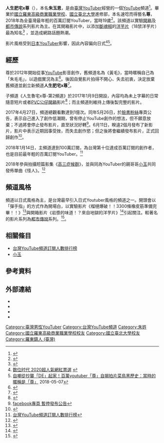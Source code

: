 {{多個問題|
{{Notability Unreferenced |time=2017-11-03T04:38:27+00:00}}
{{Refimprove|time=2019-03-24T11:17:25+00:00}}
{{copyedit|time=2017-02-14T13:07:54+00:00}}
{{citecheck|time=2019-02-20T01:24:35+00:00}}
}}
{{Infobox YouTube personality
| name            = 人生肥宅x尊
| image           = 
| image_size      = 300px
| caption         = 
| birth_name      = 朱玉恩
| birth_date      = {{birth date and age|1998|11|16}}
| birth_place     = {{TWN}}[[宜蘭縣|宜蘭縣]]
| height          = 
| origin          = 
| nationality     = {{ROC}}
| education       = 
| residence       = [[臺北市|臺北市]]
| occupation      = [[YouTuber|YouTuber]]、[[學生|學生]] 
| years_active    = 2016年至今
| genre           = [[遊戲|遊戲]]、[[實驗|實驗]]、[[開箱|開箱]]、[[都市傳說|都市傳說]]、[[饒舌|饒舌]]
| channel_name    = 
| channel_direct_url = c/%E4%BA%BA%E7%94%9F%E8%82%A5%E5%AE%85x%E5%B0%8A
| channel_url     =
| channel_display_name = 人生肥宅x尊
| subscribers     = 141萬
| subscriber_date = 2022年5月13日
| views           = 318,010,377
| view_date       = 2022年5月13日 
| silver_year     = 2016
| gold_year       = 2018
| diamond_year    = 
| silver_button   = yes
| gold_button     = yes
| diamond_button  = no
| stats_update    = 2019年4月10日  
}}
'''人生肥宅x尊'''（{{bd|1998年|11月16日}}），本名'''朱玉恩'''，是由[[臺灣|臺灣]][[YouTuber|YouTuber]]經營的一個[[YouTube|YouTube]]頻道<ref>{{Cite web |url=https://www.youtube.com/channel/UC6VKHP606ee6ffKwKmBHSig |title=人生肥宅x尊 Youtube頻道 |accessdate=2016-08-09 |archive-date=2021-01-31 |archive-url=https://web.archive.org/web/20210131180433/https://www.youtube.com/channel/UC6VKHP606ee6ffKwKmBHSig |dead-url=no }}</ref>。畢業於[[國立羅東高級商業職業學校|國立羅東高級商業職業學校]]、[[國立臺北大學|國立臺北大學]]進修部，本名速唸而得藝名'''尊'''，2018年為全臺灣最年輕的百萬訂閱YouTuber，當時19歲<ref>{{Cite web |url=https://stars.udn.com/star/story/10091/3326045 |title=人生肥宅x尊 登「全台最嫩百萬YT訂閱主」全靠這招 | 熱門星聞 |publisher= 噓！星聞 |accessdate=2019-03-25 |archive-date=2019-07-29 |archive-url=https://web.archive.org/web/20190729112159/https://stars.udn.com/star/story/10091/3326045 |dead-url=no }}</ref>。該頻道以實驗[[開箱|開箱]]及[[都市傳說|都市傳說]]系列影片為主。在其開箱影片中，以添加[[斷魂椒|斷魂椒]]的[[洋芋片|洋芋片]]（18禁洋芋片）最為知名{{or}}<ref>{{citeweb|url=https://www.facebook.com/loserZUUN/?fref=ts|title=試吃18禁洋芋片 「孝子」尊辣喊：舌頭像被岩漿燒過！|publisher= 東森新聞雲|language= zh-tw |date=2016}}</ref> ，並造成網路話題熱潮。

影片風格受到[[日本|日本]][[YouTuber|YouTuber]]影響，因此內容偏向日式<ref>[https://kol.bnext.com.tw/kols/84 数位时代 2020超人氣網紅票選] {{Wayback|url=https://kol.bnext.com.tw/kols/84 |date=20210122051404 }}{{zh-tw}}</ref><ref name=ttshow>[https://www.ttshow.tw/article/49685 自嘲從抄襲「DE」起家！百萬youtuber「尊」自揭拍片菜鳥黑歷史：當時的暱稱是「尊」] 2018-05-07</ref>。

==經歷==
尊於2012年開始從事[[YouTube|YouTube]]影音創作，舊頻道名為《黃毛》，當時暱稱自己為「朱毛毛」，以遊戲實況為主<ref>{{Cite web |url=https://www.youtube.com/channel/UCP3uGCbyJXdU83TK8aAqeAA |title=黃毛 Youtube頻道 |accessdate=2016-08-09 |archive-date=2019-08-11 |archive-url=https://web.archive.org/web/20190811120100/https://www.youtube.com/channel/UCP3uGCbyJXdU83TK8aAqeAA |dead-url=no }}</ref>。後因自覺影片拍得不開心、失去初衷，決定放棄舊頻道並創立新頻道'''人生肥宅x尊'''<ref>{{Cite web |url=https://www.youtube.com/watch?v=LbgjTqF9XPk |title=我要重新回到我的起點 sorry & bye. |accessdate=2016-08-09 |archive-date=2019-02-22 |archive-url=https://web.archive.org/web/20190222092901/https://www.youtube.com/watch?v=LbgjTqF9XPk |dead-url=no }}</ref>。

子頻道《人生魯宅x尊-第2頻道》於2017年1月9日開設，內容均為未上字幕的日常隨意短片或者[[PVC|PVC]][[手办|公仔]][[開箱|開箱]]影片<ref>{{Cite web |url=https://www.youtube.com/channel/UC-ujeda5rDgCe-910J5keTg/featured |title=人生魯宅x尊-第2頻道 |accessdate=2017-01-09 |archive-date=2019-02-22 |archive-url=https://web.archive.org/web/20190222092901/https://www.youtube.com/channel/UC-ujeda5rDgCe-910J5keTg/featured |dead-url=no }}</ref>；而主頻道則維持上傳後製完整的影片。

2017年4月27日，頻道總觀看數達到1億次。同年5月26日，於[[臉書|臉書]][[粉絲|粉絲]]專頁公告，表示自己進入了創作低潮期，曾有停止YouTube創作的想法，但不願意放棄；不過將會停止發布影片，直至狀況好轉<ref>[https://www.facebook.com/loserZUUN/posts/1648237775294906 facebook專頁 暫停發布公告]</ref>。6月11日，睽違2個月發布了新影片，影片中表示近期因事受挫，而失去創作慾；但之後將會繼續發布影片，正式回歸創作<ref>{{Cite web |url=https://www.youtube.com/watch?v=zBgrB80dcMI |title=【尊】收到了許多來自觀眾的禮物  |accessdate=2017-06-11 |archive-date=2019-02-22 |archive-url=https://web.archive.org/web/20190222092901/https://www.youtube.com/watch?v=zBgrB80dcMI |dead-url=no }}</ref>。

2018年1月14日，主頻道達到100萬訂閱，為台灣第十位達成百萬訂閱的創作者，也是目前最年輕的百萬訂閱YouTuber。<ref>[[台灣YouTube頻道訂閱人數排行榜|台灣YouTube頻道訂閱人數排行榜]]</ref>

2018年參與拍攝短篇影集《[[高三症候群|高三症候群]]》，並與同為YouTuber的親哥哥[[小玉_(YouTuber)|小玉]]共同發佈單曲《怪人》。<ref>{{Cite web |url=https://www.youtube.com/watch?v=lxr4mhFn1mk |title=【小玉】和尊一起出了超神單曲!?【怪人】Offical MV |accessdate=2019-11-03 |archive-date=2018-08-11 |archive-url=https://web.archive.org/web/20180811144301/https://www.youtube.com/watch?v=lxr4mhFn1mk&gl=US&hl=en |dead-url=no }}</ref>

==頻道風格==
頻道以日式風格為主，是台灣最早引入日式Youtuber風格的頻道之一{{R|ttshow}}。開頭會以「彈手指」的方式作為開場白，以實驗影片《榴槤爆破！！3300條橡皮筋準備完畢！！》<ref>{{citeweb|url=http://tube.chinatimes.com/20160622004033-261411|author=蕭義正|title=男子準備3300條橡皮筋套榴槤 最後結果讓人笑翻|publisher=中時電子報CTnews|language=zh-tw|date=2016|accessdate=2016-08-16|archive-date=2018-08-28|archive-url=https://web.archive.org/web/20180828134552/http://tube.chinatimes.com/20160622004033-261411|dead-url=no}}</ref>與開箱影片《岩漿的味道！？來自地獄的洋芋片》<ref>{{citeweb|url=https://www.youtube.com/watch?v=Xc146lme4ys|title=「18禁」洋芋片首嘗試　灌牛奶嘴巴麻|publisher=三立新聞台|language= zh-tw |date=2016}}</ref>引起關注。較著名的影片系列為[[都市傳說|都市傳說]]系列。<ref>{{citeweb|url=http://www.appledaily.com.tw/realtimenews/article/new/20160817/929839/|author=陳暉|title=【膽小勿入】鬼月搜尋瘋這個　那A安捏|publisher=蘋果即時新聞|language=zh-tw|date=2016|accessdate=2016-08-20|archive-date=2016-10-23|archive-url=https://web.archive.org/web/20161023024404/http://www.appledaily.com.tw/realtimenews/article/new/20160817/929839/|dead-url=no}}</ref>。

== 相關條目 ==
* [[台灣YouTube頻道訂閱人數排行榜|台灣YouTube頻道訂閱人數排行榜]]
* [[小玉_(YouTuber)|小玉]]

==參考資料==
{{reflist|2}}

==外部連結==
* {{facebook|loserZUN}}
* {{youtube|c=UC6VKHP606ee6ffKwKmBHSig|人生肥宅x尊}}
* {{youtube|c=UC-ujeda5rDgCe-910J5keTg|人生肥宅x尊-第2}}
*{{instagram|loserzun}}

[[Category:臺灣男性YouTuber|Category:臺灣男性YouTuber]]
[[Category:台灣YouTube頻道|Category:台灣YouTube頻道]]
[[Category:朱姓|Category:朱姓]]
[[Category:國立羅東高級商業職業學校校友|Category:國立羅東高級商業職業學校校友]]
[[Category:國立臺北大學校友|Category:國立臺北大學校友]]
[[Category:羅東鎮人_(臺灣)|Category:羅東鎮人 (臺灣)]]